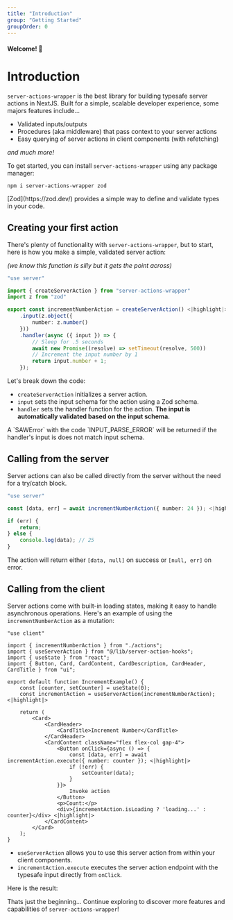 ```yaml
---
title: "Introduction"
group: "Getting Started"
groupOrder: 0
---
```


#### Welcome! 👋

# Introduction

`server-actions-wrapper` is the best library for building typesafe server actions in NextJS. Built for a simple, scalable developer experience, some majors features include...
- Validated inputs/outputs
- Procedures (aka middleware) that pass context to your server actions
- Easy querying of server actions in client components (with refetching)

*and much more!*

To get started, you can install `server-actions-wrapper` using any package manager:

```bash:terminal
npm i server-actions-wrapper zod
```

<Note>
  [Zod](https://zod.dev/) provides a simple way to define and validate types in
  your code.
</Note>


## Creating your first action

There's plenty of functionality with `server-actions-wrapper`, but to start, here is how you make a simple, validated server action:

*(we know this function is silly but it gets the point across)*


   ```typescript:actions.ts
   "use server"

   import { createServerAction } from "server-actions-wrapper" 
   import z from "zod"

   export const incrementNumberAction = createServerAction() <|highlight|>
       .input(z.object({
           number: z.number()
       }))
       .handler(async ({ input }) => {
           // Sleep for .5 seconds
           await new Promise((resolve) => setTimeout(resolve, 500))
           // Increment the input number by 1
           return input.number + 1;
       });
   ```

   Let's break down the code:

   - `createServerAction` initializes a server action.
   - `input` sets the input schema for the action using a Zod schema. 
   - `handler` sets the handler function for the action. **The input is automatically validated based on the input schema.**


<Info>
  A `SAWError` with the code `INPUT_PARSE_ERROR` will be returned if the handler's input is does not match input schema.
</Info>

## Calling from the server

Server actions can also be called directly from the server without the need for a try/catch block. 

```typescript:example.ts
"use server"

const [data, err] = await incrementNumberAction({ number: 24 }); <|highlight|>

if (err) {
    return;
} else {
    console.log(data); // 25
}
```

The action will return either `[data, null]` on success or `[null, err]` on error.


## Calling from the client

Server actions come with built-in loading states, making it easy to handle asynchronous operations. Here's an example of using the `incrementNumberAction` as a mutation:

```typescript:increment-example.tsx
"use client"

import { incrementNumberAction } from "./actions";
import { useServerAction } from "@/lib/server-action-hooks";
import { useState } from "react";
import { Button, Card, CardContent, CardDescription, CardHeader, CardTitle } from "ui";

export default function IncrementExample() {
    const [counter, setCounter] = useState(0);
    const incrementAction = useServerAction(incrementNumberAction); <|highlight|>

    return (
        <Card>
            <CardHeader>
                <CardTitle>Increment Number</CardTitle>
            </CardHeader>
            <CardContent className="flex flex-col gap-4">
                <Button onClick={async () => {
                    const [data, err] = await incrementAction.execute({ number: counter }); <|highlight|>
                    if (!err) {
                        setCounter(data);
                    }
                }}>
                    Invoke action
                </Button>
                <p>Count:</p>
                <div>{incrementAction.isLoading ? 'loading...' : counter}</div> <|highlight|>
            </CardContent>
        </Card>
    );
}
```

   - `useServerAction` allows you to use this server action from within your client components.
   - `incrementAction.execute` executes the server action endpoint with the typesafe input directly from `onClick`. 

Here is the result:

<ExampleComponent id="increment-example" />

Thats just the beginning... Continue exploring to discover more features and capabilities of `server-actions-wrapper`!
